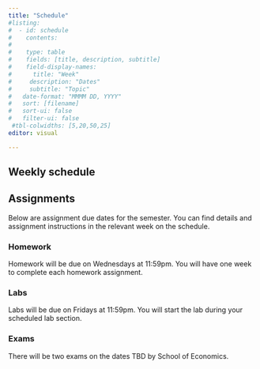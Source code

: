 ---
title: "Schedule"
#listing:
#  - id: schedule
#    contents:
#      
#    type: table
#    fields: [title, description, subtitle]
#    field-display-names:
#      title: "Week"
#     description: "Dates"
#     subtitle: "Topic"
#   date-format: "MMMM DD, YYYY"
#   sort: [filename]
#   sort-ui: false
#   filter-ui: false
 #tbl-colwidths: [5,20,50,25]
editor: visual

---

## Weekly schedule

::: {#schedule}
:::

## Assignments

Below are assignment due dates for the semester. You can find details and assignment instructions in the relevant week on the schedule.

### Homework

Homework will be due on Wednesdays at 11:59pm. You will have one week to complete each homework assignment.

### Labs

Labs will be due on Fridays at 11:59pm. You will start the lab during your scheduled lab section.

### Exams

There will be two exams on the dates TBD by School of Economics.
